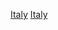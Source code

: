 {{Portal|義大利|體育}}
{{Year by category
| m = 2
| c = 0
| d = 2
| y = 0
| cat     = 義大利體育
| sortkey = Sport
| parent  = 各年份義大利體育
| subcat  = 2020年意大利
}}

[[Category:2020年各國體育|Italy]]
[[Category:2020年歐洲體育|Italy]]